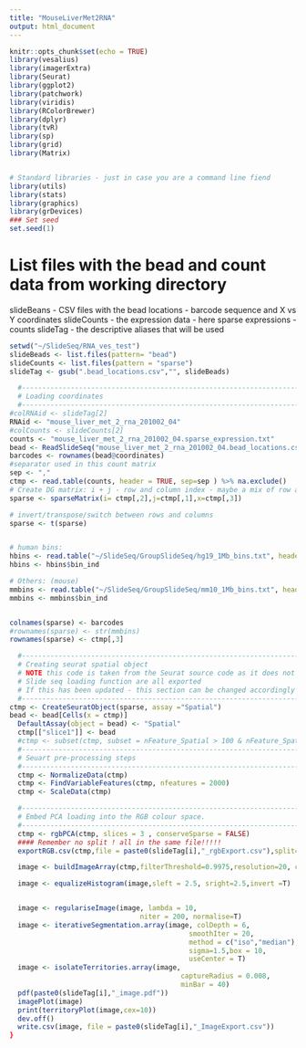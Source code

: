 ```yaml
---
title: "MouseLiverMet2RNA"
output: html_document
---
```


```r
knitr::opts_chunk$set(echo = TRUE)
library(vesalius)
library(imagerExtra)
library(Seurat)
library(ggplot2)
library(patchwork)
library(viridis)
library(RColorBrewer)
library(dplyr)
library(tvR)
library(sp)
library(grid)
library(Matrix)


# Standard libraries - just in case you are a command line fiend
library(utils)
library(stats)
library(graphics)
library(grDevices)
### Set seed
set.seed(1)
```

# List files with the bead and count data from working directory
slideBeans - CSV files with the bead locations - barcode sequence and X vs Y coordinates
slideCounts - the expression data - here sparse expressions - counts
slideTag - the descriptive aliases that will be used

```r
setwd("~/SlideSeq/RNA_ves_test")
slideBeads <- list.files(pattern= "bead")
slideCounts <- list.files(pattern = "sparse")
slideTag <- gsub(".bead_locations.csv","", slideBeads)

```



```r
  #----------------------------------------------------------------------------#
  # Loading coordinates
  #----------------------------------------------------------------------------#
#colRNAid <- slideTag[2]
RNAid <- "mouse_liver_met_2_rna_201002_04"
#colCounts <- slideCounts[2]
counts <- "mouse_liver_met_2_rna_201002_04.sparse_expression.txt"
bead <- ReadSlideSeq("mouse_liver_met_2_rna_201002_04.bead_locations.csv")
barcodes <- rownames(bead@coordinates)
#separator used in this count matrix
sep <- ","
ctmp <- read.table(counts, header = TRUE, sep=sep ) %>% na.exclude()
# Create DG matrix: i + j - row and column index - maybe a mix of row and columns - do as.counts instead
sparse <- sparseMatrix(i= ctmp[,2],j=ctmp[,1],x=ctmp[,3])

# invert/transpose/switch between rows and columns
sparse <- t(sparse)


# human bins:
hbins <- read.table("~/SlideSeq/GroupSlideSeq/hg19_1Mb_bins.txt", header = T)
hbins <- hbins$bin_ind

# Others: (mouse)
mmbins <- read.table("~/SlideSeq/GroupSlideSeq/mm10_1Mb_bins.txt", header = T)
mmbins <- mmbins$bin_ind


colnames(sparse) <- barcodes
#rownames(sparse) <- str(mmbins)
rownames(sparse) <- ctmp[,3]

  #----------------------------------------------------------------------------#
  # Creating seurat spatial object
  # NOTE this code is taken from the Seurat source code as it does not seem that
  # Slide seq loading function are all exported
  # If this has been updated - this section can be changed accordingly
  #----------------------------------------------------------------------------#
ctmp <- CreateSeuratObject(sparse, assay ="Spatial")
bead <- bead[Cells(x = ctmp)]
  DefaultAssay(object = bead) <- "Spatial"
  ctmp[["slice1"]] <- bead
  #ctmp <- subset(ctmp, subset = nFeature_Spatial > 100 & nFeature_Spatial < 4500 & percent.mt < 5)
  #----------------------------------------------------------------------------#
  # Seuart pre-processing steps
  #----------------------------------------------------------------------------#
  ctmp <- NormalizeData(ctmp)
  ctmp <- FindVariableFeatures(ctmp, nfeatures = 2000)
  ctmp <- ScaleData(ctmp)

  #----------------------------------------------------------------------------#
  # Embed PCA loading into the RGB colour space.
  #----------------------------------------------------------------------------#
  ctmp <- rgbPCA(ctmp, slices = 3 , conserveSparse = FALSE)
  #### Remember no split ! all in the same file!!!!!
  exportRGB.csv(ctmp,file = paste0(slideTag[i],"_rgbExport.csv"),split=F)

  image <- buildImageArray(ctmp,filterThreshold=0.9975,resolution=20, cores=5)

  image <- equalizeHistogram(image,sleft = 2.5, sright=2.5,invert =T)


  image <- regulariseImage(image, lambda = 10,
                                niter = 200, normalise=T)
  image <- iterativeSegmentation.array(image, colDepth = 6,
                                            smoothIter = 20,
                                            method = c("iso","median"),
                                            sigma=1.5,box = 10,
                                            useCenter = T)
  image <- isolateTerritories.array(image,
                                          captureRadius = 0.008,
                                          minBar = 40)
  pdf(paste0(slideTag[i],"_image.pdf"))
  imagePlot(image)
  print(territoryPlot(image,cex=10))
  dev.off()
  write.csv(image, file = paste0(slideTag[i],"_ImageExport.csv"))
}
```


